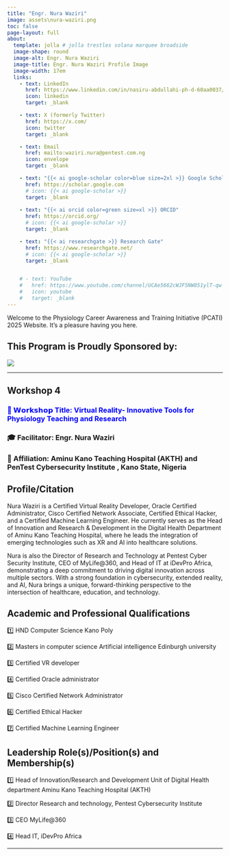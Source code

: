 ```yaml
---
title: "Engr. Nura Waziri"
image: assets\nura-waziri.png
toc: false
page-layout: full
about: 
  template: jolla # jolla trestles solana marquee broadside
  image-shape: round
  image-alt: Engr. Nura Waziri
  image-title: Engr. Nura Waziri Profile Image
  image-width: 17em
  links:
    - text: LinkedIn
      href: https://www.linkedin.com/in/nasiru-abdullahi-ph-d-60aa0037/
      icon: linkedin
      target: _blank

    - text: X (formerly Twitter)
      href: https://x.com/
      icon: twitter
      target: _blank

    - text: Email
      href: mailto:waziri.nura@pentest.com.ng
      icon: envelope
      target: _blank

    - text: "{{< ai google-scholar color=blue size=2xl >}} Google Scholar"
      href: https://scholar.google.com
      # icon: {{< ai google-scholar >}}
      target: _blank
    
    - text: "{{< ai orcid color=green size=xl >}} ORCID"
      href: https://orcid.org/
      # icon: {{< ai google-scholar >}}
      target: _blank

    - text: "{{< ai researchgate >}} Research Gate"
      href: https://www.researchgate.net/
      # icon: {{< ai google-scholar >}}
      target: _blank


    # - text: YouTube
    #   href: https://www.youtube.com/channel/UCAe5662cWJF5NW851ylT-qw
    #   icon: youtube
    #   target: _blank
---
```


Welcome to the Physiology Career Awareness and Training Initiative (PCATI) 2025 Website. It's a pleasure having you here.

## **This Program is Proudly Sponsored by:**

![](assets\the-physiological-society-logo.png)

------------------------------------------------------------------------

::: callout-note
## Workshop 4

### [💬 𝗪𝗼𝗿𝗸𝘀𝗵𝗼𝗽 Title: Virtual Reality- Innovative Tools for Physiology Teaching and Research]{style="color: blue"}

### 🎓 Facilitator: Engr. Nura Waziri

### 🏢 Affiliation: Aminu Kano Teaching Hospital (AKTH) and PenTest Cybersecurity Institute , Kano State, Nigeria
:::

## Profile/Citation

Nura Waziri is a Certified Virtual Reality Developer, Oracle Certified Administrator, Cisco Certified Network Associate, Certified Ethical Hacker, and a Certified Machine Learning Engineer. He currently serves as the Head of Innovation and Research & Development in the Digital Health Department of Aminu Kano Teaching Hospital, where he leads the integration of emerging technologies such as XR and AI into healthcare solutions.

Nura is also the Director of Research and Technology at Pentest Cyber Security Institute, CEO of MyLife@360, and Head of IT at iDevPro Africa, demonstrating a deep commitment to driving digital innovation across multiple sectors. With a strong foundation in cybersecurity, extended reality, and AI, Nura brings a unique, forward-thinking perspective to the intersection of healthcare, education, and technology.

## Academic and Professional Qualifications

1️⃣ HND Computer Science Kano Poly

2️⃣ Masters in computer science Artificial intelligence Edinburgh university 

3️⃣ Certified VR developer 

4️⃣ Certified Oracle administrator

5️⃣ Cisco Certified Network Administrator

6️⃣ Certified Ethical Hacker

7️⃣ Certified Machine Learning Engineer

## Leadership Role(s)/Position(s) and Membership(s)

1️⃣ Head of Innovation/Research and Development Unit of Digital Health department Aminu Kano Teaching Hospital (AKTH)

2️⃣ Director Research and technology, Pentest  Cybersecurity Institute 

3️⃣ CEO MyLife@360

4️⃣ Head IT, iDevPro Africa 




```{=html}
<!-- **Role:** Teaching and Research 

**Teaching Focus:** Training Medical, Allied Health Sciences and core Physiology and Anatomy students.

**Research Focus:** Investigating population specific mutations associated with cardiovascular and other diseases of public health concern

## Current Research Projects
➡️ Investigating genetic predisposition to preeclampsia in Northern Nigeria

➡️ Population Specific Mutations linked to familial hypercholesterolemia. -->
```

------------------------------------------------------------------------